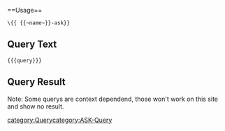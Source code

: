 <noinclude>==Usage==
<pre>\{{ {{~name~}}-ask}}</pre>
==Query Text==
<pre>{{{query}}}</pre>
==Query Result==
{{{query}}}

<div class="description-box">Note: Some querys are context dependend, those won't work on this site and show no result.</div>
[[category:Query]][[category:ASK-Query]]
</noinclude>
<includeonly>{{{query}}}</includeonly>
